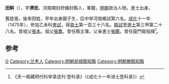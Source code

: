 '''田畊'''（{{bd|1441年||？}}），字'''濟民'''，河南開封府儀封縣人，軍籍，[[明朝|明朝]]政治人物。進士出身。

舊姓張，後來田姓，早年出身國子生，后中举河南鄉試第六名。[[成化|成化]]十一年（1475年），參加乙未科[[會試|會試]]，得[[貢士|貢士]]第一百三十六名。[[殿試|殿試]]登[[進士|進士]]第三甲第二十八名。曾祖父[[張本|張本]]。祖父[[張翥|張翥]]，曾任縣主簿。父亲進士[[張鑑_(儀封)|張鑑]]，曾任龍門衛指揮<ref>《天一阁藏明代科举录选刊·登科录》（《成化十一年进士登科录》）</ref>。

==参考==
{{reflist}}
{{明朝人物小作品}}
{{成化十一年乙未科殿試金榜}}

[[Category:田姓|G]]
[[Category:兰考人|Category:兰考人]]
[[Category:明朝郯城縣知縣|Category:明朝郯城縣知縣]]
[[Category:明朝滕縣知縣|Category:明朝滕縣知縣]]